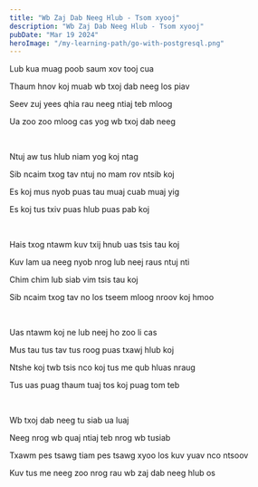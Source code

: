```yaml
---
title: "Wb Zaj Dab Neeg Hlub - Tsom xyooj"
description: "Wb Zaj Dab Neeg Hlub - Tsom xyooj"
pubDate: "Mar 19 2024"
heroImage: "/my-learning-path/go-with-postgresql.png"
---
```


Lub kua muag poob saum xov tooj cua

Thaum hnov koj muab wb txoj dab neeg los piav

Seev zuj yees qhia rau neeg ntiaj teb mloog

Ua zoo zoo mloog cas yog wb txoj dab neeg

<br />

Ntuj aw tus hlub niam yog koj ntag

Sib ncaim txog tav ntuj no mam rov ntsib koj

Es koj mus nyob puas tau muaj cuab muaj yig

Es koj tus txiv puas hlub puas pab koj

<br />

Hais txog ntawm kuv txij hnub uas tsis tau koj

Kuv lam ua neeg nyob nrog lub neej raus ntuj nti

Chim chim lub siab vim tsis tau koj

Sib ncaim txog tav no los tseem mloog nroov koj hmoo

<br />

Uas ntawm koj ne lub neej ho zoo li cas

Mus tau tus tav tus roog puas txawj hlub koj

Ntshe koj twb tsis nco koj tus me qub hluas nraug

Tus uas puag thaum tuaj tos koj puag tom teb

<br />

Wb txoj dab neeg tu siab ua luaj

Neeg nrog wb quaj ntiaj teb nrog wb tusiab

Txawm pes tsawg tiam pes tsawg xyoo los kuv yuav nco ntsoov

Kuv tus me neeg zoo nrog rau wb zaj dab neeg hlub os
